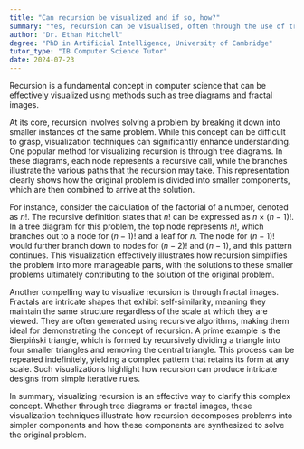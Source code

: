 ```yaml
---
title: "Can recursion be visualized and if so, how?"
summary: "Yes, recursion can be visualised, often through the use of tree diagrams or fractal images."
author: "Dr. Ethan Mitchell"
degree: "PhD in Artificial Intelligence, University of Cambridge"
tutor_type: "IB Computer Science Tutor"
date: 2024-07-23
---
```


Recursion is a fundamental concept in computer science that can be effectively visualized using methods such as tree diagrams and fractal images. 

At its core, recursion involves solving a problem by breaking it down into smaller instances of the same problem. While this concept can be difficult to grasp, visualization techniques can significantly enhance understanding. One popular method for visualizing recursion is through tree diagrams. In these diagrams, each node represents a recursive call, while the branches illustrate the various paths that the recursion may take. This representation clearly shows how the original problem is divided into smaller components, which are then combined to arrive at the solution.

For instance, consider the calculation of the factorial of a number, denoted as $n!$. The recursive definition states that $n!$ can be expressed as $n \times (n-1)!$. In a tree diagram for this problem, the top node represents $n!$, which branches out to a node for $(n-1)!$ and a leaf for $n$. The node for $(n-1)!$ would further branch down to nodes for $(n-2)!$ and $(n-1)$, and this pattern continues. This visualization effectively illustrates how recursion simplifies the problem into more manageable parts, with the solutions to these smaller problems ultimately contributing to the solution of the original problem.

Another compelling way to visualize recursion is through fractal images. Fractals are intricate shapes that exhibit self-similarity, meaning they maintain the same structure regardless of the scale at which they are viewed. They are often generated using recursive algorithms, making them ideal for demonstrating the concept of recursion. A prime example is the Sierpiński triangle, which is formed by recursively dividing a triangle into four smaller triangles and removing the central triangle. This process can be repeated indefinitely, yielding a complex pattern that retains its form at any scale. Such visualizations highlight how recursion can produce intricate designs from simple iterative rules.

In summary, visualizing recursion is an effective way to clarify this complex concept. Whether through tree diagrams or fractal images, these visualization techniques illustrate how recursion decomposes problems into simpler components and how these components are synthesized to solve the original problem.
    